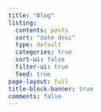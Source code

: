 ```yaml
---
title: "Blog"
listing:
  contents: posts
  sort: "date desc"
  type: default
  categories: true
  sort-ui: false
  filter-ui: true
  feed: true
page-layout: full
title-block-banner: true
comments: false
---
```

